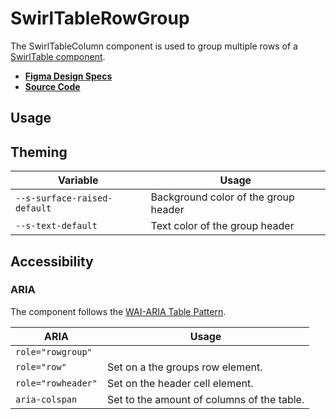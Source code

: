 
<Meta title="Components/SwirlTableRowGroup" />

# SwirlTableRowGroup

The SwirlTableColumn component is used to group multiple rows of a
[SwirlTable component](?path=/docs/components-swirltable--swirl-table).

- **[Figma Design Specs](https://www.figma.com/file/iRHiAFsHxnzux8gQ9EjlZe/Swirl-Components?node-id=2368%3A11396&t=vTzLv3k9sHgUbtQ2-0)**
- **[Source Code](https://github.com/flip-corp/swirl/tree/main/packages/swirl-components/src/components/swirl-table-row-group)**

## Usage

<Canvas withSource="open">
  <Story id="components-swirltablerowgroup--swirl-table-row-group" />
</Canvas>

<ArgsTable story="." />

## Theming

| Variable                     | Usage                                |
| ---------------------------- | ------------------------------------ |
| `--s-surface-raised-default` | Background color of the group header |
| `--s-text-default`           | Text color of the group header       |

## Accessibility

### ARIA

The component follows the
[WAI-ARIA Table Pattern](https://www.w3.org/WAI/ARIA/apg/patterns/table/).

| ARIA               | Usage                                      |
| ------------------ | ------------------------------------------ |
| `role="rowgroup"`  |                                            |
| `role="row"`       | Set on a the groups row element.           |
| `role="rowheader"` | Set on the header cell element.            |
| `aria-colspan`     | Set to the amount of columns of the table. |
